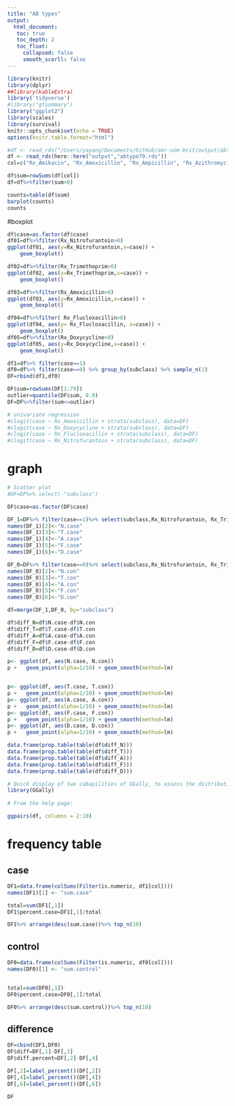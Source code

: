 ```yaml
---
title: "AB types"
output: 
  html_document:
   toc: true
   toc_depth: 2
   toc_float:
     collapsed: false
     smooth_scorll: false
---
```


```r
library(knitr)
library(dplyr)
##library(kableExtra)
library('tidyverse')
#library("gtsummary")
library("ggplot2")
library(scales)
library(survival)
knitr::opts_chunk$set(echo = TRUE)
options(knitr.table.format="html")
```

```r
#df <- read_rds("/Users/yayang/Documents/GitHub/amr-uom-brit/output/abtype79.rds")
df <- read_rds(here::here("output","abtype79.rds"))
col=c("Rx_Amikacin", "Rx_Amoxicillin", "Rx_Ampicillin", "Rx_Azithromycin", "Rx_Aztreonam", "Rx_Benzylpenicillin", "Rx_Cefaclor", "Rx_Cefadroxil", "Rx_Cefalexin", "Rx_Cefamandole", "Rx_Cefazolin", "Rx_Cefepime", "Rx_Cefixime", "Rx_Cefotaxime", "Rx_Cefoxitin", "Rx_Cefpirome", "Rx_Cefpodoxime", "Rx_Cefprozil", "Rx_Cefradine", "Rx_Ceftazidime", "Rx_Ceftriaxone", "Rx_Cefuroxime", "Rx_Chloramphenicol", "Rx_Cilastatin", "Rx_Ciprofloxacin", "Rx_Clarithromycin", "Rx_Clindamycin", "Rx_Co_amoxiclav", "Rx_Co_fluampicil", "Rx_Colistimethate", "Rx_Dalbavancin", "Rx_Dalfopristin", "Rx_Daptomycin", "Rx_Demeclocycline", "Rx_Doripenem", "Rx_Doxycycline", "Rx_Ertapenem", "Rx_Erythromycin", "Rx_Fidaxomicin", "Rx_Flucloxacillin", "Rx_Fosfomycin", "Rx_Fusidate", "Rx_Gentamicin", "Rx_Levofloxacin", "Rx_Linezolid", "Rx_Lymecycline", "Rx_Meropenem", "Rx_Methenamine", "Rx_Metronidazole", "Rx_Minocycline", "Rx_Moxifloxacin", "Rx_Nalidixic_acid", "Rx_Neomycin", "Rx_Netilmicin", "Rx_Nitazoxanid", "Rx_Nitrofurantoin", "Rx_Norfloxacin", "Rx_Ofloxacin", "Rx_Oxytetracycline", "Rx_Phenoxymethylpenicillin", "Rx_Piperacillin", "Rx_Pivmecillinam", "Rx_Pristinamycin", "Rx_Rifaximin", "Rx_Sulfadiazine", "Rx_Sulfamethoxazole", "Rx_Sulfapyridine", "Rx_Taurolidin", "Rx_Tedizolid", "Rx_Teicoplanin", "Rx_Telithromycin", "Rx_Temocillin", "Rx_Tetracycline", "Rx_Ticarcillin", "Rx_Tigecycline", "Rx_Tinidazole", "Rx_Tobramycin", "Rx_Trimethoprim", "Rx_Vancomycin")
```



```r
df$sum=rowSums(df[col])
df=df%>%filter(sum>0)
```

```r
counts=table(df$sum)
barplot(counts)
counts
```


#boxplot
```r
df$case=as.factor(df$case)
df01=df%>%filter(Rx_Nitrofurantoin>0)
ggplot(df01, aes(y=Rx_Nitrofurantoin,x=case)) + 
    geom_boxplot() 

df02=df%>%filter(Rx_Trimethoprim>0)
ggplot(df02, aes(y=Rx_Trimethoprim,x=case)) + 
    geom_boxplot() 

df03=df%>%filter(Rx_Amoxicillin>0)
ggplot(df03, aes(y=Rx_Amoxicillin,x=case)) + 
    geom_boxplot() 

df04=df%>%filter( Rx_Flucloxacillin>0)
ggplot(df04, aes(y= Rx_Flucloxacillin, x=case)) + 
    geom_boxplot() 
df05=df%>%filter(Rx_Doxycycline>0)
ggplot(df05, aes(y=Rx_Doxycycline,x=case)) + 
    geom_boxplot() 


```


```r
df1=df%>% filter(case==1)
df0=df%>% filter(case==0) %>% group_by(subclass) %>% sample_n(1)
DF=rbind(df1,df0)

DF$sum=rowSums(DF[1:79])
outlier=quantile(DF$sum, 0.9)
DF=DF%>%filter(sum<=outlier)
```



```r
# univariate regression
#clogit(case ~ Rx_Amoxicillin + strata(subclass), data=DF)
#clogit(case ~ Rx_Doxycycline + strata(subclass), data=DF)
#clogit(case ~ Rx_Flucloxacillin + strata(subclass), data=DF)
#clogit(case ~ Rx_Nitrofurantoin + strata(subclass), data=DF)

```

# graph
```r
# Scatter plot
#DF=DF%>% select(-"subclass")

DF$case=as.factor(DF$case)

DF_1=DF%>% filter(case==1)%>% select(subclass,Rx_Nitrofurantoin, Rx_Trimethoprim, Rx_Amoxicillin, Rx_Flucloxacillin, Rx_Doxycycline) 
names(DF_1)[2]<-"N.case"
names(DF_1)[3]<-"T.case"
names(DF_1)[4]<-"A.case"
names(DF_1)[5]<-"F.case"
names(DF_1)[6]<-"D.case"

DF_0=DF%>% filter(case==0)%>% select(subclass,Rx_Nitrofurantoin, Rx_Trimethoprim, Rx_Amoxicillin, Rx_Flucloxacillin, Rx_Doxycycline) 
names(DF_0)[2]<-"N.con"
names(DF_0)[3]<-"T.con"
names(DF_0)[4]<-"A.con"
names(DF_0)[5]<-"F.con"
names(DF_0)[6]<-"D.con"

df=merge(DF_1,DF_0, by="subclass")

df$diff_N=df$N.case-df$N.con
df$diff_T=df$T.case-df$T.con
df$diff_A=df$A.case-df$A.con
df$diff_F=df$F.case-df$F.con
df$diff_D=df$D.case-df$D.con

```




```r
p<- ggplot(df, aes(N.case, N.con))
p +   geom_point(alpha=1/10) + geom_smooth(method=lm)


p<- ggplot(df, aes(T.case, T.con))
p +   geom_point(alpha=1/10) + geom_smooth(method=lm)
p<- ggplot(df, aes(A.case, A.con))
p +   geom_point(alpha=1/10) + geom_smooth(method=lm)
p<- ggplot(df, aes(F.case, F.con))
p +   geom_point(alpha=1/10) + geom_smooth(method=lm)
p<- ggplot(df, aes(D.case, D.con))
p +   geom_point(alpha=1/10) + geom_smooth(method=lm)
```


```r
data.frame(prop.table(table(df$diff_N)))
data.frame(prop.table(table(df$diff_T)))
data.frame(prop.table(table(df$diff_A)))
data.frame(prop.table(table(df$diff_F)))
data.frame(prop.table(table(df$diff_D)))

```

```r
# Quick display of two cabapilities of GGally, to assess the distribution and correlation of variables 
library(GGally)
 
# From the help page:

ggpairs(df, columns = 2:10) 
```


# frequency table
## case
```r
DF1=data.frame(colSums(Filter(is.numeric, df1[col])))
names(DF1)[1] <- "sum.case"

total=sum(DF1[,1])
DF1$percent.case=DF1[,1]/total

DF1%>% arrange(desc(sum.case))%>% top_n(10)

```


## control
```r
DF0=data.frame(colSums(Filter(is.numeric, df0[col])))
names(DF0)[1] <- "sum.control"


total=sum(DF0[,1])
DF0$percent.case=DF0[,1]/total

DF0%>% arrange(desc(sum.control))%>% top_n(10)

```

## difference
```r
DF=cbind(DF1,DF0)
DF$diff=DF[,1]-DF[,3]
DF$diff.percent=DF[,2]-DF[,4]

DF[,2]=label_percent()(DF[,2])
DF[,4]=label_percent()(DF[,4])
DF[,6]=label_percent()(DF[,6])

DF
```

